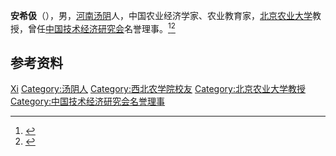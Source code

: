 '''安希伋'''（{{bd|1916年|}}），男，[[河南|河南]][[汤阴|汤阴]]人，中国农业经济学家、农业教育家，[[北京农业大学|北京农业大学]]教授，曾任[[中国技术经济研究会|中国技术经济研究会]]名誉理事。<ref>{{Cite book|title=中华当代文化名人大辞典|author=张品兴, 殷登祥, 陈有进等主编|publisher=中国广播电视出版社|year=1992|isbn=9787504315137|location=北京|pages=}}</ref><ref>{{Cite book|title=中国科学技术专家传略 • 农学编 综合卷 二|author=中国科学技术协会编; 方悴农主编; 王前忠, 沈秋兴, 胡南强等副主编|publisher=中国农业出版社|year=1999|isbn=|location=北京|pages=}}</ref>

== 参考资料 ==
{{reflist}}

{{Navboxes
| title  = 安希伋在[[中国技术经济学会|中国技术经济学会]]的职务
| list1  =
{{中国技术经济研究会第二届理事会}}
{{中国技术经济研究会第三届理事会}}
}}

{{Authority control}}
{{DEFAULTSORT:An安}}
[[Category:安姓|Xi]]
[[Category:汤阴人|Category:汤阴人]]
[[Category:西北农学院校友|Category:西北农学院校友]]
[[Category:北京农业大学教授|Category:北京农业大学教授]]
[[Category:中国技术经济研究会名誉理事|Category:中国技术经济研究会名誉理事]]

{{中国人物小作品}}